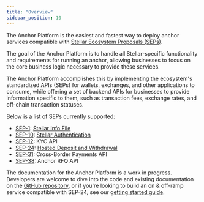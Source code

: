 ```yaml
---
title: "Overview"
sidebar_position: 10
---
```


The Anchor Platform is the easiest and fastest way to deploy anchor services compatible with [Stellar Ecosystem Proposals (SEPs)](https://github.com/stellar/stellar-protocol/tree/master/ecosystem).

The goal of the Anchor Platform is to handle all Stellar-specific functionality and requirements for running an anchor, allowing businesses to focus on the core business logic necessary to provide these services.

The Anchor Platform accomplishes this by implementing the ecosystem's standardized APIs (SEPs) for wallets, exchanges, and other applications to consume, while offering a set of backend APIs for businesses to provide information specific to them, such as transaction fees, exchange rates, and off-chain transaction statuses.

Below is a list of SEPs currently supported:

- [SEP-1][sep-1]: [Stellar Info File][sep1-ap]
- [SEP-10][sep-10]: [Stellar Authentication][sep10-ap]
- [SEP-12][sep-12]: KYC API
- [SEP-24][sep-24]: [Hosted Deposit and Withdrawal][sep24-ap]
- [SEP-31][sep-31]: Cross-Border Payments API
- [SEP-38][sep-38]: Anchor RFQ API

The documentation for the Anchor Platform is a work in progress. Developers are welcome to dive into the code and existing documentation on the [GitHub repository][anchor-platform-github], or if you're looking to build an on & off-ramp service compatible with SEP-24, see our [getting started guide][sep24-ap].

[sep-1]: https://github.com/stellar/stellar-protocol/blob/master/ecosystem/sep-0001.md
[sep-10]: https://github.com/stellar/stellar-protocol/blob/master/ecosystem/sep-0010.md
[sep-12]: https://github.com/stellar/stellar-protocol/blob/master/ecosystem/sep-0012.md
[sep-24]: https://github.com/stellar/stellar-protocol/blob/master/ecosystem/sep-0024.md
[sep-31]: https://github.com/stellar/stellar-protocol/blob/master/ecosystem/sep-0031.md
[sep-38]: https://github.com/stellar/stellar-protocol/blob/master/ecosystem/sep-0038.md
[anchor-platform-github]: https://github.com/stellar/java-stellar-anchor-sdk
[sep1-ap]: /docs/category/stellar-info-file
[sep10-ap]: /docs/category/stellar-authentication
[sep24-ap]: /docs/category/hosted-deposits-and-withdrawals
